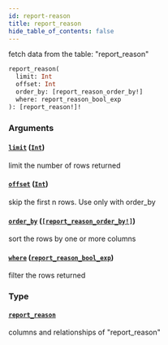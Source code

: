 ```yaml
---
id: report-reason
title: report_reason
hide_table_of_contents: false
---
```



fetch data from the table: "report_reason"

```graphql
report_reason(
  limit: Int
  offset: Int
  order_by: [report_reason_order_by!]
  where: report_reason_bool_exp
): [report_reason!]!
```


### Arguments

#### [`limit`](#) ([`Int`](../scalars/int))

limit the number of rows returned


#### [`offset`](#) ([`Int`](../scalars/int))

skip the first n rows. Use only with order_by


#### [`order_by`](#) ([`[report_reason_order_by!]`](../inputs/report-reason-order-by))

sort the rows by one or more columns


#### [`where`](#) ([`report_reason_bool_exp`](../inputs/report-reason-bool-exp))

filter the rows returned


### Type

#### [`report_reason`](../objects/report-reason)

columns and relationships of "report_reason"




